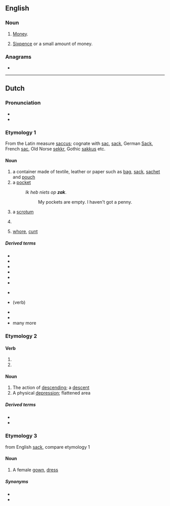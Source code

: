 {{also|Zak|žák|Żak}}
==English==

===Noun===
{{en-noun|~}}

# {{lb|en|South Africa|slang}} [[money|Money]].
# [[sixpence|Sixpence]] or a small amount of money.

===Anagrams===
* {{anagrams|en|Kaz.}}

----

==Dutch==

===Pronunciation===
* {{rhymes|ɑk|lang=nl}}
* {{audio|Nl-zak.ogg|Audio|lang=nl}}

===Etymology 1===
From the Latin measure [[saccus]]; cognate with [[sac]], [[sack]], German [[Sack]], French [[sac]], Old Norse [[sekkr]], Gothic [[sakkus]] etc.

====Noun====
{{nl-noun|m|-en|zakje}}

# a container made of textile, leather or paper such as [[bag]], [[sack]], [[sachet]] and [[pouch]]
# a [[pocket]]
#: ''Ik heb niets op '''zak'''''.
#:: My pockets are empty. I haven't got a penny.
# {{lb|nl|slang}} a [[scrotum]]
# {{lb|nl|slang|offensive|vulgar}} {{non-gloss definition|A contraction of such insults for males as [[klootzak]] or [[rotzak]], referring to the [[scrotum]], roughly equivalent to "[[asshole]]".}}
# {{lb|nl|slang|offensive|vulgar|obsolete}} [[whore]], [[cunt]]

=====Derived terms=====
{{top2}}
* {{l|nl|klootzak}}
* {{l|nl|puntzak|g=m}}
* {{l|nl|rotzak}}
* {{l|nl|rugzak|g=m}}
* {{l|nl|slaapzak|g=m}}
* {{l|nl|zakkenroller|g=m}}
{{mid2}}
* {{l|nl|zakkenvuller|g=m}}
* {{l|nl|zaklopen}} (verb)
* {{l|nl|zakmes|g=n}}
* {{l|nl|zandzak|g=m}}
* many more
{{bottom}}

===Etymology 2===

====Verb====
{{nl-verb-form}}

# {{nl-verb form of|p=1|n=sg|t=pres|m=ind|zakken}}
# {{nl-verb form of|m=imp|zakken}}

====Noun====
{{nl-noun|m|-en|zakje}}

# The action of [[descending]]; a [[descent]]
# A physical [[depression]]; flattened area

=====Derived terms=====
* {{l|nl|zakland|g=n}}
* {{l|nl|zakveen|g=n}}

===Etymology 3===
from English [[sack]], compare etymology 1

====Noun====
{{nl-noun|m|-en|zakje}}

# A female [[gown]], [[dress]]

=====Synonyms=====
* {{l|nl|japon}}
* {{l|nl|jurk}}